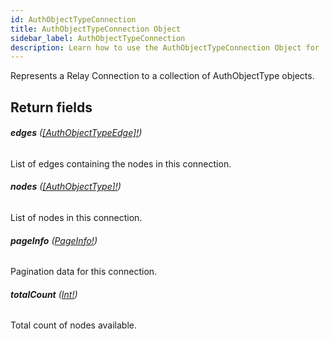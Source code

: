 ```yaml
---
id: AuthObjectTypeConnection
title: AuthObjectTypeConnection Object
sidebar_label: AuthObjectTypeConnection
description: Learn how to use the AuthObjectTypeConnection Object for 's API.
---
```


Represents a Relay Connection to a collection of AuthObjectType objects.

## Return fields

###### <b>edges</b> ([[AuthObjectTypeEdge]!](api/schema/object/AuthObjectTypeEdge.mdx))

List of edges containing the nodes in this connection.

###### <b>nodes</b> ([[AuthObjectType]!](api/schema/object/AuthObjectType.mdx))

List of nodes in this connection.

###### <b>pageInfo</b> ([PageInfo!](api/schema/object/PageInfo.mdx))

Pagination data for this connection.

###### <b>totalCount</b> ([Int!](api/schema/scalar/Int.mdx))

Total count of nodes available.
